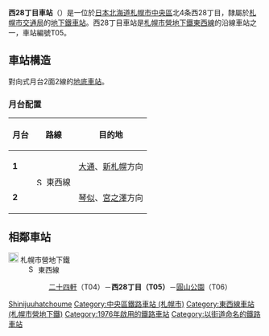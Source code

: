 {{NoteTA |G1=Railway |G2=Transport
|1=zh-cn:地铁; zh-hk:地鐵; zh-mo:地鐵; zh-sg:地铁; zh-tw:地下鐵;
|2=zh-hans:西28丁目站; zh-hk:西28丁目站; zh-tw:西28丁目車站;
}}
{{日本車站資訊
|公司色 = orange
|文字色 =
|站名 = 西28丁目站
|圖片 = Sapporo Subway Nishinijuhatchome Station.jpg
|pxl = 250px
|圖片說明= 1號出口（2009年9月）
|日文原名= 西28丁目
|平假名= にしにじゅうはっちょうめ
|羅馬拼音= Nishi nijûhatchōme
|前一站 = T04 [[二十四軒站|二十四軒]]
|前一站距離 = 1.2
|後一站距離 = 0.8
|後一站 = [[圓山公園站|圓山公園]] T06
|電報略號=
|車站編號 = {{車站編號c|orange|T05}}
|所屬公司= [[File:ST_Logo.svg|20px]] [[札幌市交通局|札幌市交通局]]
|所屬路線= [[File:Subway_SapporoTozai.svg|15px]] [[札幌市營地下鐵東西線|東西線]]
|距離 = 4.9
|起點站 = [[宮之澤站|宮之澤]]
|所在地 = [[札幌市|札幌市]][[中央區_(札幌市)|中央區]]北4條西28丁目
|車站構造 = [[地底車站|地底車站]]
|月台配置 = 2面2線
|啟用年月日= 1976年（昭和51年）6月10日
|廢站年月日=
|乘客人數= 9,670
|統計年度= 2014年度
|轉車 =
|備註 =
}}
'''西28丁目車站'''（{{jpn|j=西28丁目駅|hg=にしにじゅうはっちょうめえき|rm=Nishi-nijūhatchōme eki|f=y}}）是一位於[[日本|日本]][[北海道|北海道]][[札幌市|札幌市]][[中央區_(札幌市)|中央區]]北4条西28丁目，隸屬於[[札幌市交通局|札幌市交通局]]的[[鐵路車站|地下鐵車站]]。西28丁目車站是[[札幌市營地下鐵東西線|札幌市營地下鐵東西線]]的沿線車站之一，車站編號T05。

== 車站構造 ==
對向式月台2面2線的[[地底車站|地底車站]]。
=== 月台配置 ===
{| class=wikitable
|-
!月台!!路線!!目的地
|-
|'''1'''
|rowspan=2|[[File:Subway_SapporoTozai.svg|15px]] 東西線
|[[大通站_(北海道)|大通]]、[[新札幌站_(札幌市營地下鐵)|新札幌]]方向
|-
|'''2'''
|[[琴似站_(札幌市營地下鐵)|琴似]]、[[宮之澤站|宮之澤]]方向
|}
== 相鄰車站 ==
; [[File:ST_Logo.svg|20px]] 札幌市營地下鐵
: [[File:Subway_SapporoTozai.svg|15px]] 東西線
:: [[二十四軒站|二十四軒]]（T04）－'''西28丁目（T05）'''－[[圓山公園站|圓山公園]]（T06）
{{東西線 (札幌市營地下鐵)}}
{{japan-rail-stub}}
{{DEFAULTSORT:Nishi-nijuhatchome}}
[[Category:日本鐵路車站_Ni|Shinijuuhatchoume]]
[[Category:中央區鐵路車站_(札幌市)|Category:中央區鐵路車站 (札幌市)]]
[[Category:東西線車站_(札幌市營地下鐵)|Category:東西線車站 (札幌市營地下鐵)]]
[[Category:1976年啟用的鐵路車站|Category:1976年啟用的鐵路車站]]
[[Category:以街道命名的鐵路車站|Category:以街道命名的鐵路車站]]